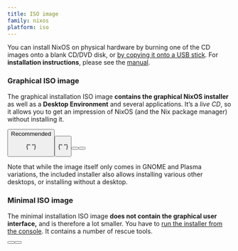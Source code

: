 ```yaml
---
title: ISO image
family: nixos
platform: iso
---
```



You can install NixOS on physical hardware by burning one of the CD images onto a blank CD/DVD disk, or [by copying it onto a USB stick](/manual/nixos/stable#sec-booting-from-usb). For **installation instructions**, please see the [manual](/manual/nixos/stable).

### Graphical ISO image

The graphical installation ISO image **contains the graphical NixOS installer** as well as a **Desktop Environment** and several applications. It’s a _live CD_, so it allows you to get an impression of NixOS (and the Nix package manager) without installing it.

<div class="flex flex-col gap-4 md:gap-6 my-4">
  <span>
    <Button
      color="semidarkblue"
      href={nixosDownloadLink("gnome", "x86_64-linux", "iso", false)}
      shaHref={nixosDownloadLink("gnome", "x86_64-linux", "iso", true)}
      shaText="(SHA-256)"
      size="sm-mobfull"
      classList = {["w-full", "md:w-auto", "block", "md:inline", "text-center", "md:text-left"]}
      label="Download (GNOME, 64-bit Intel/AMD)"
      />
    <Tag color="darkgreen" classList={["hidden", "md:inline"]}>Recommended</Tag>
  </span>

{" "}

<span>
  <Button
    color="semidarkblue"
    href={nixosDownloadLink('gnome', 'aarch64-linux', 'iso', false)}
    shaHref={nixosDownloadLink('gnome', 'aarch64-linux', 'iso', true)}
    shaText="(SHA-256)"
    size="sm-mobfull"
    classList={[
      'w-full',
      'md:w-auto',
      'block',
      'md:inline',
      'text-center',
      'md:text-left',
    ]}
    label="Download (GNOME, 64-bit ARM)"
  />
</span>

{" "}

<span>
  <Button
    color="semidarkblue"
    href={nixosDownloadLink('plasma6', 'x86_64-linux', 'iso', false)}
    shaHref={nixosDownloadLink('plasma6', 'x86_64-linux', 'iso', true)}
    shaText="(SHA-256)"
    size="sm-mobfull"
    classList={[
      'w-full',
      'md:w-auto',
      'block',
      'md:inline',
      'text-center',
      'md:text-left',
    ]}
    label="Download (Plasma Desktop, 64-bit Intel/AMD)"
  />
</span>

  <span>
    <Button
      color="semidarkblue"
      href={nixosDownloadLink("plasma6", "aarch64-linux", "iso", false)}
      shaHref={nixosDownloadLink("plasma6", "aarch64-linux", "iso", true)}
      shaText="(SHA-256)"
      size="sm-mobfull"
      classList = {["w-full", "md:w-auto", "block", "md:inline", "text-center", "md:text-left"]}
      label="Download (Plasma Desktop, 64-bit ARM)"
      />
  </span>
</div>

Note that while the image itself only comes in GNOME and Plasma variations, the included installer also allows installing various other desktops, or installing without a desktop.

### Minimal ISO image

The minimal installation ISO image **does not contain the graphical user interface,** and is therefore a lot smaller. You have to [run the installer from the console](/manual/nixos/stable/#ch-installation). It contains a number of rescue tools.

<div class="flex flex-col gap-4 md:gap-6 my-4">
  <span>
      <Button
      color="semidarkblue"
      href={nixosDownloadLink("minimal", "x86_64-linux", "iso", false)}
      shaHref={nixosDownloadLink("minimal", "x86_64-linux", "iso", true)}
      shaText="(SHA-256)"
      size="sm-mobfull"
      classList = {["w-full", "md:w-auto", "block", "md:inline", "text-center", "md:text-left"]}
      label="Download (64-bit Intel/AMD)"
      />
  </span>

  <span>
    <Button
      color="semidarkblue"
      href={nixosDownloadLink("minimal", "aarch64-linux", "iso", false)}
      shaHref={nixosDownloadLink("minimal", "aarch64-linux", "iso", true)}
      shaText="(SHA-256)"
      size="sm-mobfull"
      classList={[
        "w-full",
        "md:w-auto",
        "block",
        "md:inline",
        "text-center",
        "md:text-left",
      ]}
      label="Download (64-bit ARM)"
      />
  </span>
</div>

